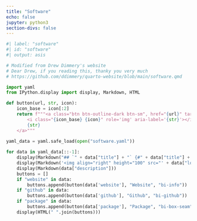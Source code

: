 ```yaml
---
title: "Software"
echo: false
jupyter: python3
section-divs: false
---
```


```python
#| label: "software"
#| id: "software"
#| output: asis

# Modified from Drew Dimmery's website
# Dear Drew, if you reading this, thanky you very much
# https://github.com/ddimmery/quarto-website/blob/main/software.qmd

import yaml
from IPython.display import display, Markdown, HTML

def button(url, str, icon):
    icon_base = icon[:2]
    return f"""<a class="btn btn-outline-dark btn-sm", href="{url}" target="_blank" rel="noopener noreferrer">
        <i class="{icon_base} {icon}" role='img' aria-label='{str}'></i>
        {str}
    </a>"""
    
yaml_data = yaml.safe_load(open("software.yaml"))

for data in yaml_data[::-1]:
    display(Markdown("## `" + data["title"] + "` {#" + data["title"] + "}"))
    display(Markdown('<img align="right" height="100" src="' + data["logo"] + '">'))
    display(Markdown(data["description"]))
    buttons = []
    if "website" in data:
        buttons.append(button(data['website'], "Website", "bi-info"))
    if "github" in data:
        buttons.append(button(data['github'], "Github", "bi-github"))
    if "package" in data:
        buttons.append(button(data['package'], "Package", "bi-box-seam"))
    display(HTML(" ".join(buttons)))
```